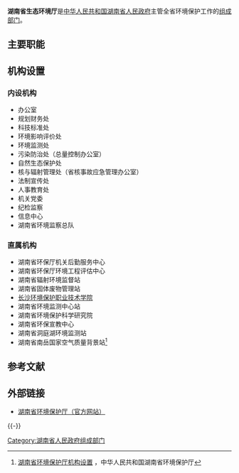 {{Infobox PRCG
|机构名称=湖南省生态环境厅
|标志1=Red star.svg
|标志1说明=[[s:国务院关于国家行政机关和企业事业单位社会团体印章管理的规定|1999年规定]]：[[印章|印章]][[直径|直径]]4.2厘米，中央刊[[五角星|五角星]]，由[[湖南省人民政府|湖南省人民政府]]制发。
|职位1=厅长
|人员1=[[王一鸥|王一鸥]]
|职位2=副厅长
|人员2=王会龙{{wrap}}彭翔{{wrap}}李继军<br>谢立{{wrap}}潘碧灵
|人数2=5
|成立时间=
|上级机构=[[湖南省人民政府|湖南省人民政府]]
|机构类型=[[湖南省人民政府组成部门|湖南省人民政府组成部门]]
|行政级别=正地厅级
|前身=
|地址1=[[湖南省|湖南省]][[长沙市|长沙市]]万家丽中路3段118号
|网站=www.hbj.hunan.gov.cn
|网址=http://www.hbj.hunan.gov.cn/
}}
'''湖南省生态环境厅'''是[[中华人民共和国|中华人民共和国]][[湖南省人民政府|湖南省人民政府]]主管全省环境保护工作的[[湖南省人民政府组成部门|组成部门]]。
==主要职能==

==机构设置==
===内设机构===
*办公室 
*规划财务处 
*科技标准处 
*环境影响评价处 
*环境监测处 
*污染防治处（总量控制办公室） 
*自然生态保护处 
*核与辐射管理处（省核事故应急管理办公室） 
*法制宣传处 
*人事教育处 
*机关党委 
*纪检监察 
*信息中心 
*湖南省环境监察总队 
===直属机构===
*湖南省环保厅机关后勤服务中心 
*湖南省环保厅环境工程评估中心 
*湖南省辐射环境监督站 
*湖南省固体废物管理站 
*[[长沙环境保护职业技术学院|长沙环境保护职业技术学院]] 
*湖南省环境监测中心站 
*湖南省环境保护科学研究院 
*湖南省环保宣教中心 
*湖南省洞庭湖环境监测站 
*湖南省南岳国家空气质量背景站<ref>[http://www.hbj.hunan.gov.cn/hbjg/jgzn/default.htm 湖南省环境保护厅机构设置] {{Wayback|url=http://www.hbj.hunan.gov.cn/hbjg/jgzn/default.htm |date=20100709140240 }}，中华人民共和国湖南省环境保护厅</ref>

==参考文献==
{{Reflist}}

==外部链接==
*[http://www.hbj.hunan.gov.cn/ 湖南省环境保护厅（官方网站）] {{Wayback|url=http://www.hbj.hunan.gov.cn/ |date=20101204194040 }}

{{-}}
{{湖南省人民政府}}

[[Category:湖南省人民政府组成部门|Category:湖南省人民政府组成部门]]